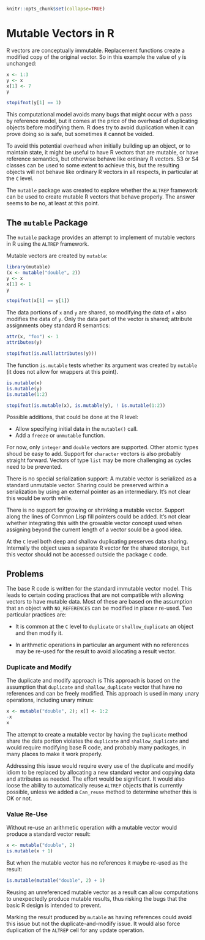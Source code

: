 <!--
%\VignetteEngine{knitr::rmarkdown}
%\VignetteIndexEntry{Mutable Vectors in R}
-->

```r
knitr::opts_chunk$set(collapse=TRUE)
```


# Mutable Vectors in R

R vectors are conceptually immutable. Replacement functions create a
modified copy of the original vector. So in this example the value of
`y` is unchanged:

```r
x <- 1:3
y <- x
x[1] <- 7
y
```
```r
stopifnot(y[1] == 1)
```

This computational model avoids many bugs that might occur with a pass
by reference model, but it comes at the price of the overhead of
duplicating objects before modifying them. R does try to avoid
duplication when it can prove doing so is safe, but sometimes it
cannot be voided.

To avoid this potential overhead when initially building up an object,
or to maintain state, it might be useful to have R vectors that are
mutable, or have reference semantics, but otherwise behave like
ordinary R vectors. S3 or S4 classes can be used to some extent to
achieve this, but the resulting objects will not behave like ordinary
R vectors in all respects, in particular at the `C` level.

The `mutable` package was created to explore whether the `ALTREP`
framework can be used to create mutable R vectors that behave
properly. The answer seems to be no, at least at this point.


## The `mutable` Package

The `mutable` package provides an attempt to implement of mutable
vectors in R using the `ALTREP` framework.

Mutable vectors are created by `mutable`:
```r
library(mutable)  
(x <- mutable("double", 2))
y <- x
x[1] <- 1
y
```
```r
stopifnot(x[1] == y[1]) 
```

The data portions of `x` and `y` are shared, so modifying the data of
`x` also modifies the data of `y`.  Only the data part of the vector
is shared; attribute assignments obey standard R semantics:

```r
attr(x, "foo") <- 1
attributes(y)
```
```r
stopifnot(is.null(attributes(y)))
```

The function `is.mutable` tests whether its argument was created by
`mutable` (it does not allow for wrappers at this point).

```r
is.mutable(x)
is.mutable(y)
is.mutable(1:2)
```
```r
stopifnot(is.mutable(x), is.mutable(y), ! is.mutable(1:2))
```

Possible additions, that could be done at the R level:

- Allow specifying initial data in the `mutable()` call.
- Add a `freeze` or `unmutable` function.


For now, only `integer` and `double` vectors are supported. Other
atomic types shoud be easy to add. Support for `character` vectors is
also probably straight forward. Vectors of type `list` may be more
challenging as cycles need to be prevented.

There is no special serialization support: A mutable vector is
serialized as a standard unmutable vector. Sharing could be preserved
within a serialization by using an external pointer as an
intermediary.  It's not clear this would be worth while.

There is no support for growing or shrinking a mutable vector.
Support along the lines of Common Lisp fill pointers could be
added. It's not clear whether integrating this with the growable
vector concept used when assigning beyond the current length of a
vector sould be a good idea.

At the `C` level both deep and shallow duplicating preserves data
sharing. Internally the object uses a separate R vector for the shared
storage, but this vector should not be accessed outside the package
`C` code.


## Problems

The base R code is written for the standard immutable vector
model. This leads to certain coding practices that are not compatible
with allowing vectors to have mutable data. Most of these are based on
the assumption that an object with `NO_REFERENCES` can be modified in
place r re-used. Two particular practices are:

- It is common at the `C` level to `duplicate` or `shallow_duplicate`
  an object and then modify it.

- In arithmetic operations in particular an argument with no
  references may be re-used for the result to avoid allocating a
  result vector.

### Duplicate and Modify

The duplicate and modify approach is This approach is based on the
assumption that `duplicate` and `shallow_duplicate` vector that have
no references and can be freely modified.  This approach is used in
many unary operations, including unary minus:

```r
x <- mutable("double", 2); x[] <- 1:2
-x
x
```

The attempt to create a mutable vector by having the `Duplicate`
method share the data portion violates the `duplicate` and
`shallow_duplicate` and would require modifying base R code, and
probably many packages, in many places to make it work properly.

Addressing this issue would require every use of the duplicate and
modify idiom to be replaced by allocating a new standard vector and
copying data and attributes as needed. The effort would be
significant. It would also loose the ability to automatically reuse
`ALTREP` objects that is currently possible, unless we added a
`Can_reuse` method to determine whether this is OK or not.
	     

### Value Re-Use

Without re-use an arithmetic operation with a mutable vector would
produce a standard vector result:

```r
x <- mutable("double", 2)
is.mutable(x + 1)
```

But when the mutable vector has no references it maybe re-used as the result:

```r
is.mutable(mutable("double", 2) + 1)
```

Reusing an unreferenced mutable vector as a result can allow
computations to unexpectedly produce mutable results, thus risking the
bugs that the basic R design is intended to prevent.

Marking the result produced by `mutable` as having references could
avoid this issue but not the duplicate-and-modify issue. It would also
force duplication of the `ALTREP` cell for any update operation.


<!--
Local Variables:
mode: poly-markdown+R
mode: flyspell
End:
-->
